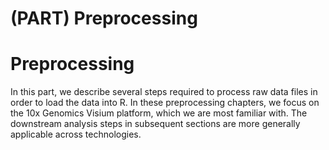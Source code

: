 # (PART) Preprocessing {-}

# Preprocessing {#preprocessing}

In this part, we describe several steps required to process raw data files in order to load the data into R. In these preprocessing chapters, we focus on the 10x Genomics Visium platform, which we are most familiar with. The downstream analysis steps in subsequent sections are more generally applicable across technologies.


